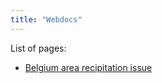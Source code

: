 ```yaml
---
title: "Webdocs"
---
```

    
List of pages:

- [Belgium area recipitation issue](./precip_odd_pattern.html)